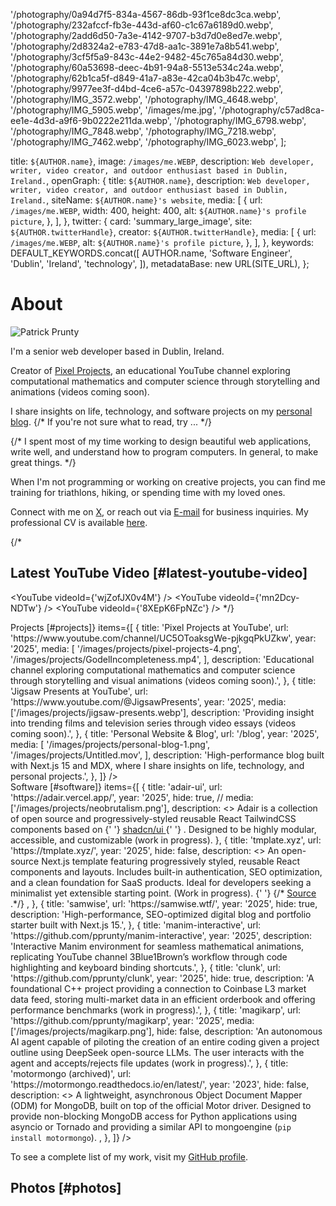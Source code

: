 
  '/photography/0a94d7f5-834a-4567-86db-93f1ce8dc3ca.webp',
  '/photography/232afccf-fb3e-443d-af60-c1c67a6189d0.webp',
  '/photography/2add6d50-7a3e-4142-9707-b3d7d0e8ed7e.webp',
  '/photography/2d8324a2-e783-47d8-aa1c-3891e7a8b541.webp',
  '/photography/3cf5f5a9-843c-44e2-9482-45c765a84d30.webp',
  '/photography/60a53698-deec-4b91-94a8-5513e534c24a.webp',
  '/photography/62b1ca5f-d849-41a7-a83e-42ca04b3b47c.webp',
  '/photography/9977ee3f-d4bd-4ce6-a57c-04397898b222.webp',
  '/photography/IMG_3572.webp',
  '/photography/IMG_4648.webp',
  '/photography/IMG_5905.webp',
  '/images/me.jpg',
  '/photography/c57ad8ca-ee1e-4d3d-a9f6-9b0222e211da.webp',
  '/photography/IMG_6798.webp',
  '/photography/IMG_7848.webp',
  '/photography/IMG_7218.webp',
  '/photography/IMG_7462.webp',
  '/photography/IMG_6023.webp',
];

  title: `${AUTHOR.name}`,
  image: `/images/me.WEBP`,
  description: `Web developer, writer, video creator, and outdoor enthusiast based in Dublin, Ireland.`,
  openGraph: {
    title: `${AUTHOR.name}`,
    description: `Web developer, writer, video creator, and outdoor enthusiast based in Dublin, Ireland.`,
    siteName: `${AUTHOR.name}'s website`,
    media: [
      {
        url: `/images/me.WEBP`,
        width: 400,
        height: 400,
        alt: `${AUTHOR.name}'s profile picture`,
      },
    ],
  },
  twitter: {
    card: 'summary_large_image',
    site: `${AUTHOR.twitterHandle}`,
    creator: `${AUTHOR.twitterHandle}`,
    media: [
      {
        url: `/images/me.WEBP`,
        alt: `${AUTHOR.name}'s profile picture`,
      },
    ],
  },
  keywords: DEFAULT_KEYWORDS.concat([
    AUTHOR.name,
    'Software Engineer',
    'Dublin',
    'Ireland',
    'technology',
  ]),
  metadataBase: new URL(SITE_URL),
};

# About

<UniqueViewers />

<Image
  src="/images/me-sketch2.png"
  alt="Patrick Prunty"
  className="bg-gray-100 rounded-full block mt-5 mb-5 mx-auto w-40 h-40 md:float-right sm:ml-5 sm:mb-5 object-cover overflow-hidden aspect-square"
  width={150}
  height={150}
  priority
/>

I'm a senior web developer based in Dublin, Ireland.

Creator of [Pixel Projects](https://www.youtube.com/channel/UC5OToaksgWe-pjkgqPkUZkw), an educational YouTube channel exploring computational mathematics and computer science through storytelling and animations (videos coming soon).

I share insights on life, technology, and software projects on my [personal blog](/blog).
{/* If you're not sure what to read, try ... */}

{/*
I spent most of my time working to design beautiful web applications, write well, and understand how to program
computers. In general, to make great things.
*/}

When I'm not programming or working on creative projects, you can find me training for triathlons, hiking, or spending time with my loved ones.

Connect with me on [X](https://x.com/pprunty_), or reach out via [E-mail](mailto:patrickprunty.business@gmail.com) for business inquiries. My professional CV is available [here](https://read.cv/pprunty).

{/*

## Latest YouTube Video [#latest-youtube-video]

<YouTube videoId={'wjZofJX0v4M'} />
<YouTube videoId={'mn2Dcy-NDTw'} />
<YouTube videoId={'8XEpK6FpNZc'} />
*/}

<Section
  sectionName={<>Projects [#projects]</>}
  items={[
    {
      title: 'Pixel Projects at YouTube',
      url: 'https://www.youtube.com/channel/UC5OToaksgWe-pjkgqPkUZkw',
      year: '2025',
      media: [
        '/images/projects/pixel-projects-4.png',
        '/images/projects/GodelIncompleteness.mp4',
      ],
      description:
        'Educational channel exploring computational mathematics and computer science through storytelling and visual animations (videos coming soon).',
    },
    {
      title: 'Jigsaw Presents at YouTube',
      url: 'https://www.youtube.com/@JigsawPresents',
      year: '2025',
      media: ['/images/projects/jigsaw-presents.webp'],
      description:
        'Providing insight into trending films and television series through video essays (videos coming soon).',
    },
    {
      title: 'Personal Website & Blog',
      url: '/blog',
      year: '2025',
      media: [
        '/images/projects/personal-blog-1.png',
        '/images/projects/Untitled.mov',
      ],
      description:
        'High-performance blog built with Next.js 15 and MDX, where I share insights on life, technology, and personal projects.',
    },
  ]}
/>

<Section
  sectionName={<>Software [#software]</>}
  items={[
    {
      title: 'adair-ui',
      url: 'https://adair.vercel.app/',
      year: '2025',
      hide: true,
//       media: ['/images/projects/neobrutalism.png'],
      description:
        <>
        Adair is a collection of open source and progressively-styled reusable React TailwindCSS components based on
        {' '}
        <a href="https://ui.shadcn.com/" target="_blank" rel="noopener noreferrer">
        shadcn/ui
        </a>
        {' '}
        . Designed to be highly modular, accessible, and customizable (work in progress).
        </>
    },
    {
      title: 'tmplate.xyz',
      url: 'https://tmplate.xyz/',
      year: '2025',
      hide: false,
      description:
              <>
An open-source Next.js template featuring progressively styled, reusable React components and layouts. Includes built-in authentication, SEO optimization, and a clean foundation for SaaS products. Ideal for developers seeking a minimalist yet extensible starting point. (Work in progress).              {' '}
              {/*
              <a href="https://github.com/pprunty/tmplate.xyz" target="_blank" rel="noopener noreferrer">
            Source
            </a>.*/}
              </>,
    },
    {
      title: 'samwise',
      url: 'https://samwise.wtf/',
      year: '2025',
      hide: true,
      description:
        'High-performance, SEO-optimized digital blog and portfolio starter built with Next.js 15.',
    },
    {
      title: 'manim-interactive',
      url: 'https://github.com/pprunty/manim-interactive',
      year: '2025',
      description:
        'Interactive Manim environment for seamless mathematical animations, replicating YouTube channel 3Blue1Brown’s workflow through code highlighting and keyboard binding shortcuts.',
    },
    {
      title: 'clunk',
      url: 'https://github.com/pprunty/clunk',
      year: '2025',
      hide: true,
      description:
        'A foundational C++ project providing a connection to Coinbase L3 market data feed, storing multi-market data in an efficient orderbook and offering performance benchmarks (work in progress).',
    },
    {
      title: 'magikarp',
      url: 'https://github.com/pprunty/magikarp',
      year: '2025',
      media: ['/images/projects/magikarp.png'],
      hide: false,
      description:
        'An autonomous AI agent capable of piloting the creation of an entire coding given a project outline using DeepSeek open-source LLMs. The user interacts with the agent and accepts/rejects file updates (work in progress).',
    },
        {
          title: 'motormongo (archived)',
          url: 'https://motormongo.readthedocs.io/en/latest/',
          year: '2023',
          hide: false,
          description:
                        <>
A lightweight, asynchronous Object Document Mapper (ODM) for MongoDB, built on top of the official Motor driver. Designed to provide non-blocking MongoDB access for Python applications using asyncio or Tornado and providing a similar API to mongoengine (<code>pip install motormongo</code>).
                        </>,
        },
  ]}
/>

To see a complete list of my work, visit my [GitHub profile](https://github.com/pprunty).

## Photos [#photos]

<PhotoGrid images={photographyImages} />
